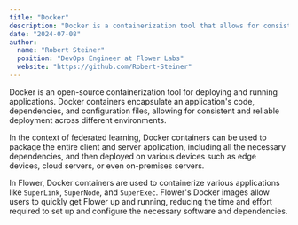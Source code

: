 ```yaml
---
title: "Docker"
description: "Docker is a containerization tool that allows for consistent and reliable deployment of applications across different environments."
date: "2024-07-08"
author:
  name: "Robert Steiner"
  position: "DevOps Engineer at Flower Labs"
  website: "https://github.com/Robert-Steiner"
---
```


Docker is an open-source containerization tool for deploying and running applications. Docker
containers encapsulate an application's code, dependencies, and configuration files, allowing
for consistent and reliable deployment across different environments.

In the context of federated learning, Docker containers can be used to package the entire client
and server application, including all the necessary dependencies, and then deployed on various
devices such as edge devices, cloud servers, or even on-premises servers.

In Flower, Docker containers are used to containerize various applications like `SuperLink`,
`SuperNode`, and `SuperExec`. Flower's Docker images allow users to quickly get Flower up and
running, reducing the time and effort required to set up and configure the necessary software
and dependencies.
